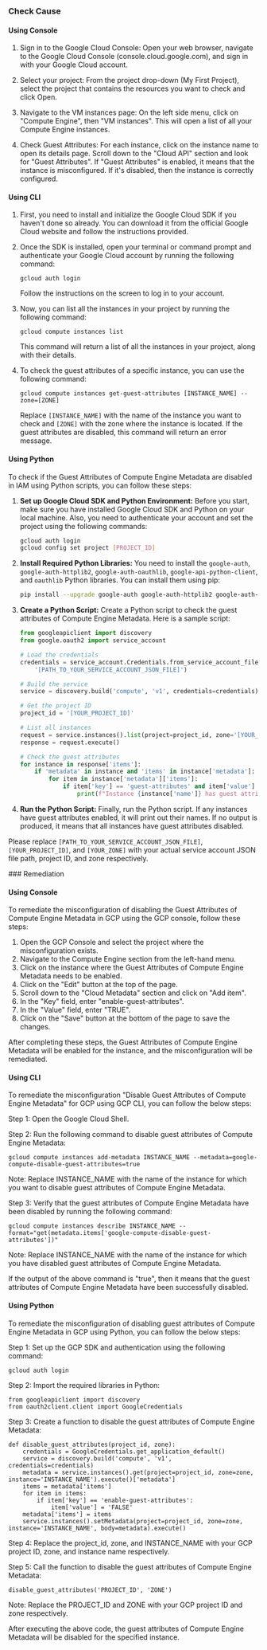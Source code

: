 

<Tabs><Tab title='Cause'>
### Check Cause

#### Using Console

1. Sign in to the Google Cloud Console: Open your web browser, navigate to the Google Cloud Console (console.cloud.google.com), and sign in with your Google Cloud account.

2. Select your project: From the project drop-down (My First Project), select the project that contains the resources you want to check and click Open.

3. Navigate to the VM instances page: On the left side menu, click on "Compute Engine", then "VM instances". This will open a list of all your Compute Engine instances.

4. Check Guest Attributes: For each instance, click on the instance name to open its details page. Scroll down to the "Cloud API" section and look for "Guest Attributes". If "Guest Attributes" is enabled, it means that the instance is misconfigured. If it's disabled, then the instance is correctly configured.

#### Using CLI

1. First, you need to install and initialize the Google Cloud SDK if you haven't done so already. You can download it from the official Google Cloud website and follow the instructions provided.

2. Once the SDK is installed, open your terminal or command prompt and authenticate your Google Cloud account by running the following command:
   ```
   gcloud auth login
   ```
   Follow the instructions on the screen to log in to your account.

3. Now, you can list all the instances in your project by running the following command:
   ```
   gcloud compute instances list
   ```
   This command will return a list of all the instances in your project, along with their details.

4. To check the guest attributes of a specific instance, you can use the following command:
   ```
   gcloud compute instances get-guest-attributes [INSTANCE_NAME] --zone=[ZONE]
   ```
   Replace `[INSTANCE_NAME]` with the name of the instance you want to check and `[ZONE]` with the zone where the instance is located. If the guest attributes are disabled, this command will return an error message.

#### Using Python

To check if the Guest Attributes of Compute Engine Metadata are disabled in IAM using Python scripts, you can follow these steps:

1. **Set up Google Cloud SDK and Python Environment:**
   Before you start, make sure you have installed Google Cloud SDK and Python on your local machine. Also, you need to authenticate your account and set the project using the following commands:

   ```bash
   gcloud auth login
   gcloud config set project [PROJECT_ID]
   ```

2. **Install Required Python Libraries:**
   You need to install the `google-auth`, `google-auth-httplib2`, `google-auth-oauthlib`, `google-api-python-client`, and `oauthlib` Python libraries. You can install them using pip:

   ```bash
   pip install --upgrade google-auth google-auth-httplib2 google-auth-oauthlib google-api-python-client oauthlib
   ```

3. **Create a Python Script:**
   Create a Python script to check the guest attributes of Compute Engine Metadata. Here is a sample script:

   ```python
   from googleapiclient import discovery
   from google.oauth2 import service_account

   # Load the credentials
   credentials = service_account.Credentials.from_service_account_file(
       '[PATH_TO_YOUR_SERVICE_ACCOUNT_JSON_FILE]')

   # Build the service
   service = discovery.build('compute', 'v1', credentials=credentials)

   # Get the project ID
   project_id = '[YOUR_PROJECT_ID]'

   # List all instances
   request = service.instances().list(project=project_id, zone='[YOUR_ZONE]')
   response = request.execute()

   # Check the guest attributes
   for instance in response['items']:
       if 'metadata' in instance and 'items' in instance['metadata']:
           for item in instance['metadata']['items']:
               if item['key'] == 'guest-attributes' and item['value'] == 'TRUE':
                   print(f"Instance {instance['name']} has guest attributes enabled.")
   ```

4. **Run the Python Script:**
   Finally, run the Python script. If any instances have guest attributes enabled, it will print out their names. If no output is produced, it means that all instances have guest attributes disabled.

Please replace `[PATH_TO_YOUR_SERVICE_ACCOUNT_JSON_FILE]`, `[YOUR_PROJECT_ID]`, and `[YOUR_ZONE]` with your actual service account JSON file path, project ID, and zone respectively.

</Tab>

<Tab title='Remediation'>
### Remediation

#### Using Console

To remediate the misconfiguration of disabling the Guest Attributes of Compute Engine Metadata in GCP using the GCP console, follow these steps:

1. Open the GCP Console and select the project where the misconfiguration exists.
2. Navigate to the Compute Engine section from the left-hand menu.
3. Click on the instance where the Guest Attributes of Compute Engine Metadata needs to be enabled.
4. Click on the "Edit" button at the top of the page.
5. Scroll down to the "Cloud Metadata" section and click on "Add item".
6. In the "Key" field, enter "enable-guest-attributes".
7. In the "Value" field, enter "TRUE".
8. Click on the "Save" button at the bottom of the page to save the changes.

After completing these steps, the Guest Attributes of Compute Engine Metadata will be enabled for the instance, and the misconfiguration will be remediated.

#### Using CLI

To remediate the misconfiguration "Disable Guest Attributes of Compute Engine Metadata" for GCP using GCP CLI, you can follow the below steps:

Step 1: Open the Google Cloud Shell.

Step 2: Run the following command to disable guest attributes of Compute Engine Metadata:

```
gcloud compute instances add-metadata INSTANCE_NAME --metadata=google-compute-disable-guest-attributes=true
```

Note: Replace INSTANCE_NAME with the name of the instance for which you want to disable guest attributes of Compute Engine Metadata.

Step 3: Verify that the guest attributes of Compute Engine Metadata have been disabled by running the following command:

```
gcloud compute instances describe INSTANCE_NAME --format="get(metadata.items['google-compute-disable-guest-attributes'])"
```

Note: Replace INSTANCE_NAME with the name of the instance for which you have disabled guest attributes of Compute Engine Metadata.

If the output of the above command is "true", then it means that the guest attributes of Compute Engine Metadata have been successfully disabled.

#### Using Python

To remediate the misconfiguration of disabling guest attributes of Compute Engine Metadata in GCP using Python, you can follow the below steps:

Step 1: Set up the GCP SDK and authentication using the following command:

```
gcloud auth login
```

Step 2: Import the required libraries in Python:

```
from googleapiclient import discovery
from oauth2client.client import GoogleCredentials
```

Step 3: Create a function to disable the guest attributes of Compute Engine Metadata:

```
def disable_guest_attributes(project_id, zone):
    credentials = GoogleCredentials.get_application_default()
    service = discovery.build('compute', 'v1', credentials=credentials)
    metadata = service.instances().get(project=project_id, zone=zone, instance='INSTANCE_NAME').execute()['metadata']
    items = metadata['items']
    for item in items:
        if item['key'] == 'enable-guest-attributes':
            item['value'] = 'FALSE'
    metadata['items'] = items
    service.instances().setMetadata(project=project_id, zone=zone, instance='INSTANCE_NAME', body=metadata).execute()
```

Step 4: Replace the project_id, zone, and INSTANCE_NAME with your GCP project ID, zone, and instance name respectively.

Step 5: Call the function to disable the guest attributes of Compute Engine Metadata:

```
disable_guest_attributes('PROJECT_ID', 'ZONE')
```

Note: Replace the PROJECT_ID and ZONE with your GCP project ID and zone respectively.

After executing the above code, the guest attributes of Compute Engine Metadata will be disabled for the specified instance.


</Tab>
</Tabs>